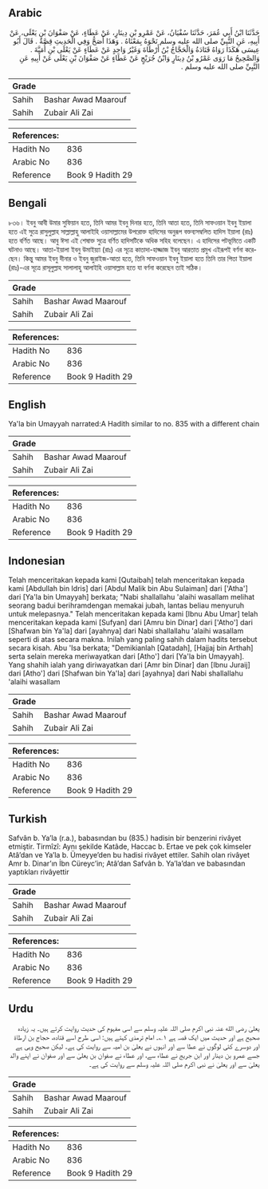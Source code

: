## Arabic


<div dir="rtl" lang="ar" style={{fontSize:'larger',backgroundColor:'#f8f9fa',padding:20}}>
حَدَّثَنَا ابْنُ أَبِي عُمَرَ، حَدَّثَنَا سُفْيَانُ، عَنْ عَمْرِو بْنِ دِينَارٍ، عَنْ عَطَاءٍ، عَنْ صَفْوَانَ بْنِ يَعْلَى، عَنْ أَبِيهِ، عَنِ النَّبِيِّ صلى الله عليه وسلم نَحْوَهُ بِمَعْنَاهُ ‏.‏ وَهَذَا أَصَحُّ وَفِي الْحَدِيثِ قِصَّةٌ ‏.‏ قَالَ أَبُو عِيسَى هَكَذَا رَوَاهُ قَتَادَةُ وَالْحَجَّاجُ بْنُ أَرْطَاةَ وَغَيْرُ وَاحِدٍ عَنْ عَطَاءٍ عَنْ يَعْلَى بْنِ أُمَيَّةَ ‏.‏ وَالصَّحِيحُ مَا رَوَى عَمْرُو بْنُ دِينَارٍ وَابْنُ جُرَيْجٍ عَنْ عَطَاءٍ عَنْ صَفْوَانَ بْنِ يَعْلَى عَنْ أَبِيهِ عَنِ النَّبِيِّ صلى الله عليه وسلم ‏.‏
</div>
<div style={{backgroundColor:'#f8f9fa',padding:20, marginBottom: 10}}><table> <thead> <tr> <th>Grade</th> <th></th> </tr> </thead> <tbody> <tr><td>Sahih</td><td>Bashar Awad Maarouf</td></tr><tr><td>Sahih</td><td>Zubair Ali Zai</td></tr></tbody></table><table> <thead> <tr> <th>References:</th> <th></th> </tr> </thead> <tbody><tr><td>Hadith No</td><td>836</td></tr><tr><td>Arabic No</td><td>836</td></tr><tr><td>Reference</td><td>Book 9 Hadith 29</td></tr></tbody></table></div>

## Bengali


<div dir="ltr" lang="bn" style={{fontSize:'larger',backgroundColor:'#f8f9fa',padding:20}}>
৮৩৬। ইবনু আবী উমার সুফিয়ান হতে, তিনি আমর ইবনু দিনার হতে, তিনি আতা হতে, তিনি সাফওয়ান ইবনু ইয়ালা হতে এই সুত্রে রাসুলুল্লাহ সাল্লাল্লাহু আলাইহি ওয়াসাল্লামের উপরোক্ত হাদিসের অনুরূপ বক্তব্যসম্বলিত হাদিস ইয়ালা (রাঃ) হতে বর্ণিত আছে। আবু ঈসা এই শেষাক্ত সুত্রে বর্ণিত হাদিসটিকে অধিক সহিহ বলেছেন। এ হাদিসের পটভূমিতে একটি ঘটনাও আছে। আতা-ইয়ালা ইবনু উমাইয়্যা (রাঃ) এর সূত্রে কাতাদা-হাজ্জাজ ইবনু আরতাত প্রমুখ এইরূপই বর্ণনা করেছেন। কিন্তু আমর ইবনু দীনার ও ইবনু জুরাইজ-আতা হতে, তিনি সাফওয়ান ইবনু ইয়ালা হতে তিনি তার পিতা ইয়ালা (রাঃ)-এর সূত্রে রাসূলুল্লাহ সালালাহু আলাইহি ওয়াসাল্লাম হতে যা বর্ণনা করেছেন তাই সঠিক।
</div>
<div style={{backgroundColor:'#f8f9fa',padding:20, marginBottom: 10}}><table> <thead> <tr> <th>Grade</th> <th></th> </tr> </thead> <tbody> <tr><td>Sahih</td><td>Bashar Awad Maarouf</td></tr><tr><td>Sahih</td><td>Zubair Ali Zai</td></tr></tbody></table><table> <thead> <tr> <th>References:</th> <th></th> </tr> </thead> <tbody><tr><td>Hadith No</td><td>836</td></tr><tr><td>Arabic No</td><td>836</td></tr><tr><td>Reference</td><td>Book 9 Hadith 29</td></tr></tbody></table></div>

## English


<div dir="ltr" lang="en" style={{fontSize:'larger',backgroundColor:'#f8f9fa',padding:20}}>
Ya'la bin Umayyah narrated:A Hadith similar to no. 835 with a different chain
</div>
<div style={{backgroundColor:'#f8f9fa',padding:20, marginBottom: 10}}><table> <thead> <tr> <th>Grade</th> <th></th> </tr> </thead> <tbody> <tr><td>Sahih</td><td>Bashar Awad Maarouf</td></tr><tr><td>Sahih</td><td>Zubair Ali Zai</td></tr></tbody></table><table> <thead> <tr> <th>References:</th> <th></th> </tr> </thead> <tbody><tr><td>Hadith No</td><td>836</td></tr><tr><td>Arabic No</td><td>836</td></tr><tr><td>Reference</td><td>Book 9 Hadith 29</td></tr></tbody></table></div>

## Indonesian


<div dir="ltr" lang="id" style={{fontSize:'larger',backgroundColor:'#f8f9fa',padding:20}}>
Telah menceritakan kepada kami [Qutaibah] telah menceritakan kepada kami [Abdullah bin Idris] dari [Abdul Malik bin Abu Sulaiman] dari ['Atha'] dari [Ya'la bin Umayyah] berkata; "Nabi shallallahu 'alaihi wasallam melihat seorang badui berihramdengan memakai jubah, lantas beliau menyuruh untuk melepasnya." Telah menceritakan kepada kami [Ibnu Abu Umar] telah menceritakan kepada kami [Sufyan] dari [Amru bin Dinar] dari ['Atho'] dari [Shafwan bin Ya'la] dari [ayahnya] dari Nabi shallallahu 'alaihi wasallam seperti di atas secara makna. Inilah yang paling sahih dalam hadits tersebut secara kisah. Abu 'Isa berkata; "Demikianlah [Qatadah], [Hajjaj bin Arthah] serta selain mereka meriwayatkan dari [Atho'] dari [Ya'la bin Umayyah]. Yang shahih ialah yang diriwayatkan dari [Amr bin Dinar] dan [Ibnu Juraij] dari [Atho'] dari [Shafwan bin Ya'la] dari [ayahnya] dari Nabi shallallahu 'alaihi wasallam
</div>
<div style={{backgroundColor:'#f8f9fa',padding:20, marginBottom: 10}}><table> <thead> <tr> <th>Grade</th> <th></th> </tr> </thead> <tbody> <tr><td>Sahih</td><td>Bashar Awad Maarouf</td></tr><tr><td>Sahih</td><td>Zubair Ali Zai</td></tr></tbody></table><table> <thead> <tr> <th>References:</th> <th></th> </tr> </thead> <tbody><tr><td>Hadith No</td><td>836</td></tr><tr><td>Arabic No</td><td>836</td></tr><tr><td>Reference</td><td>Book 9 Hadith 29</td></tr></tbody></table></div>

## Turkish


<div dir="ltr" lang="tr" style={{fontSize:'larger',backgroundColor:'#f8f9fa',padding:20}}>
Safvân b. Ya’la (r.a.), babasından bu (835.) hadisin bir benzerini rivâyet etmiştir. Tirmîzî: Aynı şekilde Katâde, Haccac b. Ertae ve pek çok kimseler Atâ’dan ve Ya’la b. Ümeyye’den bu hadisi rivâyet ettiler. Sahih olan rivâyet Amr b. Dinar’ın İbn Cüreyc’in; Atâ’dan Safvân b. Ya’la’dan ve babasından yaptıkları rivâyettir
</div>
<div style={{backgroundColor:'#f8f9fa',padding:20, marginBottom: 10}}><table> <thead> <tr> <th>Grade</th> <th></th> </tr> </thead> <tbody> <tr><td>Sahih</td><td>Bashar Awad Maarouf</td></tr><tr><td>Sahih</td><td>Zubair Ali Zai</td></tr></tbody></table><table> <thead> <tr> <th>References:</th> <th></th> </tr> </thead> <tbody><tr><td>Hadith No</td><td>836</td></tr><tr><td>Arabic No</td><td>836</td></tr><tr><td>Reference</td><td>Book 9 Hadith 29</td></tr></tbody></table></div>

## Urdu


<div dir="rtl" lang="ur" style={{fontSize:'larger',backgroundColor:'#f8f9fa',padding:20}}>
یعلیٰ رضی الله عنہ نبی اکرم صلی اللہ علیہ وسلم سے اسی مفہوم کی حدیث روایت کرتے ہیں۔ یہ زیادہ صحیح ہے اور حدیث میں ایک قصہ ہے ۱؎۔ امام ترمذی کہتے ہیں: اسی طرح اسے قتادہ، حجاج بن ارطاۃ اور دوسرے کئی لوگوں نے عطا سے اور انہوں نے یعلیٰ بن امیہ سے روایت کی ہے۔ لیکن صحیح وہی ہے جسے عمرو بن دینار اور ابن جریج نے عطاء سے، اور عطاء نے صفوان بن یعلیٰ سے اور صفوان نے اپنے والد یعلیٰ سے اور یعلیٰ نے نبی اکرم صلی اللہ علیہ وسلم سے روایت کی ہے۔
</div>
<div style={{backgroundColor:'#f8f9fa',padding:20, marginBottom: 10}}><table> <thead> <tr> <th>Grade</th> <th></th> </tr> </thead> <tbody> <tr><td>Sahih</td><td>Bashar Awad Maarouf</td></tr><tr><td>Sahih</td><td>Zubair Ali Zai</td></tr></tbody></table><table> <thead> <tr> <th>References:</th> <th></th> </tr> </thead> <tbody><tr><td>Hadith No</td><td>836</td></tr><tr><td>Arabic No</td><td>836</td></tr><tr><td>Reference</td><td>Book 9 Hadith 29</td></tr></tbody></table></div>
